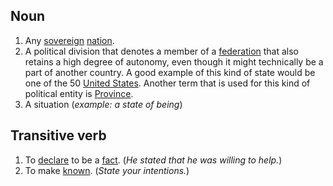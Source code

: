 ==Noun==

#Any [[sovereign]] [[nation]].
#A political division that denotes a member of a [[federation]] that also retains a high degree of autonomy, even though it might technically be a part of another country.  A good example of this kind of state would be one of the 50 [[United States]].  Another term that is used for this kind of political entity is [[Province]].
#A situation (''example: a state of being'')


==Transitive verb==

#To [[declare]] to be a [[fact]].  (''He stated that he was willing to help.'')
#To make [[known]].  (''State your intentions.'')